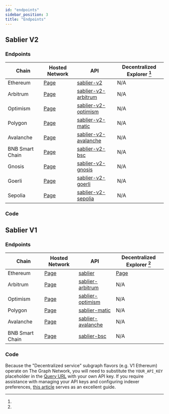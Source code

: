 ```yaml
---
id: "endpoints"
sidebar_position: 3
title: "Endpoints"
---
```



## Sablier V2

### Endpoints

| Chain           | Hosted Network                | API                                           | Decentralized Explorer [^1] |
| --------------- | ----------------------------- | --------------------------------------------- | --------------------------- |
| Ethereum        | [Page][v2-explorer-ethereum]  | [sablier-v2][v2-endpoint-ethereum]            | N/A                         |
| Arbitrum        | [Page][v2-explorer-arbitrum]  | [sablier-v2-arbitrum][v2-endpoint-arbitrum]   | N/A                         |
| Optimism        | [Page][v2-explorer-optimism]  | [sablier-v2-optimism][v2-endpoint-optimism]   | N/A                         |
| Polygon         | [Page][v2-explorer-polygon]   | [sablier-v2-matic][v2-endpoint-polygon]       | N/A                         |
| Avalanche       | [Page][v2-explorer-avalanche] | [sablier-v2-avalanche][v2-endpoint-avalanche] | N/A                         |
| BNB Smart Chain | [Page][v2-explorer-bsc]       | [sablier-v2-bsc][v2-endpoint-bsc]             | N/A                         |
| Gnosis          | [Page][v2-explorer-gnosis]    | [sablier-v2-gnosis][v2-endpoint-gnosis]       | N/A                         |
| Goerli          | [Page][v2-explorer-goerli]    | [sablier-v2-goerli][v2-endpoint-goerli]       | N/A                         |
| Sepolia         | [Page][v2-explorer-sepolia]   | [sablier-v2-sepolia][v2-endpoint-sepolia]     | N/A                         |

[v2-endpoint-arbitrum]: https://api.thegraph.com/subgraphs/name/sablier-labs/sablier-v2-arbitrum
[v2-endpoint-avalanche]: https://api.thegraph.com/subgraphs/name/sablier-labs/sablier-v2-avalanche
[v2-endpoint-bsc]: https://api.thegraph.com/subgraphs/name/sablier-labs/sablier-v2-bsc
[v2-endpoint-ethereum]: https://api.thegraph.com/subgraphs/name/sablier-labs/sablier-v2
[v2-endpoint-optimism]: https://api.thegraph.com/subgraphs/name/sablier-labs/sablier-v2-optimism
[v2-endpoint-polygon]: https://api.thegraph.com/subgraphs/name/sablier-labs/sablier-v2-polygon
[v2-endpoint-gnosis]: https://api.thegraph.com/subgraphs/name/sablier-labs/sablier-v2-gnosis
[v2-endpoint-goerli]: https://api.thegraph.com/subgraphs/name/sablier-labs/sablier-v2-goerli
[v2-endpoint-sepolia]: https://api.thegraph.com/subgraphs/name/sablier-labs/sablier-v2-sepolia
[v2-explorer-arbitrum]: https://thegraph.com/hosted-service/subgraph/sablier-labs/sablier-v2-arbitrum
[v2-explorer-avalanche]: https://thegraph.com/hosted-service/subgraph/sablier-labs/sablier-v2-avalanche
[v2-explorer-bsc]: https://thegraph.com/hosted-service/subgraph/sablier-labs/sablier-v2-bsc
[v2-explorer-ethereum]: https://thegraph.com/hosted-service/subgraph/sablier-labs/sablier-v2
[v2-explorer-optimism]: https://thegraph.com/hosted-service/subgraph/sablier-labs/sablier-v2-optimism
[v2-explorer-polygon]: https://thegraph.com/hosted-service/subgraph/sablier-labs/sablier-v2-polygon
[v2-explorer-gnosis]: https://thegraph.com/hosted-service/subgraph/sablier-labs/sablier-v2-gnosis
[v2-explorer-goerli]: https://thegraph.com/hosted-service/subgraph/sablier-labs/sablier-v2-goerli
[v2-explorer-sepolia]: https://thegraph.com/hosted-service/subgraph/sablier-labs/sablier-v2-sepolia

### Code

<LinkPreview
  href="https://github.com/sablier-labs/v2-subgraphs"
  icon="github"
  subtitle="GitHub"
  title="Github - sablier-labs/v2-subgraphs: Sablier V2 Subgraphs"
/>

## Sablier V1

### Endpoints

| Chain           | Hosted Network              | API                                        | Decentralized Explorer [^1]       |
| --------------- | --------------------------- | ------------------------------------------ | --------------------------------- |
| Ethereum        | [Page][v1-hosted-ethereum]  | [sablier][v1-endpoint-ethereum]            | [Page][v1-decentralized-ethereum] |
| Arbitrum        | [Page][v1-hosted-arbitrum]  | [sablier-arbitrum][v1-endpoint-arbitrum]   | N/A                               |
| Optimism        | [Page][v1-hosted-optimism]  | [sablier-optimism][v1-endpoint-optimism]   | N/A                               |
| Polygon         | [Page][v1-hosted-polygon]   | [sablier-matic][v1-endpoint-polygon]       | N/A                               |
| Avalanche       | [Page][v1-hosted-avalanche] | [sablier-avalanche][v1-endpoint-avalanche] | N/A                               |
| BNB Smart Chain | [Page][v1-hosted-bsc]       | [sablier-bsc][v1-endpoint-bsc]             | N/A                               |

[v1-decentralized-ethereum]: https://thegraph.com/explorer/subgraph?id=A5XzhYZ4muyRegVTYmwWbCbKWvD4LTWqac43CEGTEGdK
[v1-endpoint-arbitrum]: https://api.thegraph.com/subgraphs/name/sablier-labs/sablier-arbitrum
[v1-endpoint-avalanche]: https://api.thegraph.com/subgraphs/name/sablier-labs/sablier-avalanche
[v1-endpoint-bsc]: https://api.thegraph.com/subgraphs/name/sablier-labs/sablier-bsc
[v1-endpoint-ethereum]: https://api.thegraph.com/subgraphs/name/sablier-labs/sablier
[v1-endpoint-optimism]: https://api.thegraph.com/subgraphs/name/sablier-labs/sablier-optimism
[v1-endpoint-polygon]: https://api.thegraph.com/subgraphs/name/sablier-labs/sablier-matic
[v1-hosted-arbitrum]: https://thegraph.com/hosted-service/subgraph/sablier-labs/sablier-arbitrum
[v1-hosted-avalanche]: https://thegraph.com/hosted-service/subgraph/sablier-labs/sablier-avalanche
[v1-hosted-bsc]: https://thegraph.com/hosted-service/subgraph/sablier-labs/sablier-bsc
[v1-hosted-ethereum]: https://thegraph.com/hosted-service/subgraph/sablier-labs/sablier
[v1-hosted-optimism]: https://thegraph.com/hosted-service/subgraph/sablier-labs/sablier-optimism
[v1-hosted-polygon]: https://thegraph.com/hosted-service/subgraph/sablier-labs/sablier-matic

### Code

<LinkPreview
  href="https://github.com/sablier-labs/v1-subgraph"
  icon="github"
  subtitle="GitHub"
  title="Github - sablier-labs/v1-subgraph: Sablier V1 Subgraph"
/>

[^1]:

Because the "Decentralized service" subgraph flavors (e.g. V1 Ethereum) operate on The Graph Network, you will need to
substitute the `YOUR_API_KEY` placeholder in the
[Query URL](https://thegraph.com/docs/en/deploying/subgraph-studio-faqs/#6-how-do-i-find-query-urls-for-subgraphs-if-im-not-the-developer-of-the-subgraph-i-want-to-use)
with your own API key. If you require assistance with managing your API keys and configuring indexer preferences,
[this article](https://thegraph.com/docs/en/studio/managing-api-keys/) serves as an excellent guide.
